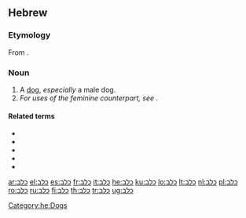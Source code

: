 ==Hebrew==

===Etymology===
From {{proto|Semitic|kalb-|lang=he}}.

===Noun===
{{he-noun|g=m|tr=kélev|wv=כֶּלֶב|f=כלבה|fwv=כַּלְבָּה|pl=כלבים|plwv=כְּלָבִים|cons=כלב|conswv=כֶּלֶב־}}

# A [[dog]], ''especially'' a male dog.
# ''For uses of the feminine counterpart, see'' '''{{Hebr|[[כלבה|כַּלְבָּה]]}}'''.

====Related terms====
* {{onym|he|כלב ים|כֶּלֶב־יָם|sc=Hebr|tr=kélev-yam}}
* {{onym|he|כלב נהר|כֶּלֶב־נָהָר|sc=Hebr|tr=kélev-náhar}}
* {{onym|he|כלבלב|כְּלַבְלָב|sc=Hebr|tr=k'lavláv}}
* {{onym|he|כלבן|כַּלְבָן|sc=Hebr|tr=kalbán}}
* {{onym|he|כלבת|כַּלֶּבֶת|sc=Hebr|tr=kalévet}}

[[Category:he:Dogs]]

[[ar:כלב]]
[[el:כלב]]
[[es:כלב]]
[[fr:כלב]]
[[it:כלב]]
[[he:כלב]]
[[ku:כלב]]
[[lo:כלב]]
[[lt:כלב]]
[[nl:כלב]]
[[pl:כלב]]
[[ro:כלב]]
[[ru:כלב]]
[[fi:כלב]]
[[th:כלב]]
[[tr:כלב]]
[[ug:כלב]]